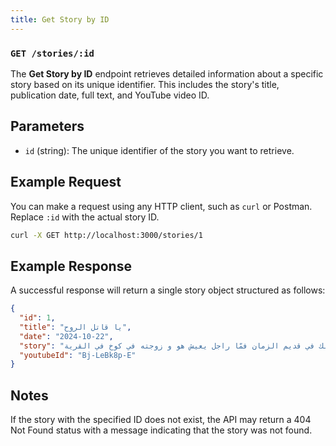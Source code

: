```yaml
---
title: Get Story by ID
---
```


### `GET /stories/:id`

The **Get Story by ID** endpoint retrieves detailed information about a specific story based on its unique identifier. This includes the story's title, publication date, full text, and YouTube video ID.

## Parameters

- `id` (string): The unique identifier of the story you want to retrieve.

## Example Request

You can make a request using any HTTP client, such as `curl` or Postman. Replace `:id` with the actual story ID.

```bash
curl -X GET http://localhost:3000/stories/1
```

## Example Response

A successful response will return a single story object structured as follows:

```json
{
  "id": 1,
  "title": "يا قاتل الروح",
  "date": "2024-10-22",
  "story": "قالك في قديم الزمان فمّا راجل يعيش هو و زوجته في كوخ في القرية ...", 
  "youtubeId": "Bj-LeBk8p-E"
}
```

## Notes 

If the story with the specified ID does not exist, the API may return a 404 Not Found status with a message indicating that the story was not found.